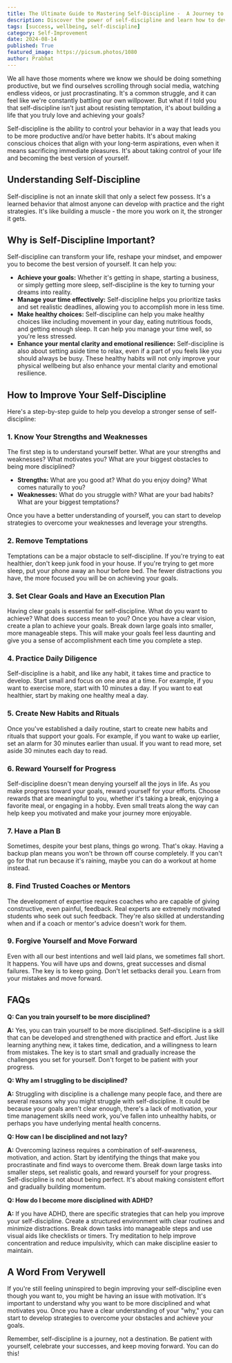 ```yaml
---
title: The Ultimate Guide to Mastering Self-Discipline -  A Journey to a More Fulfilling Life
description: Discover the power of self-discipline and learn how to develop this essential skill. This comprehensive guide provides actionable steps, practical tips, and insightful strategies to help you overcome procrastination, achieve your goals, and live a more fulfilling life.
tags: [success, wellbeing, self-discipline]
category: Self-Improvement
date: 2024-08-14
published: True
featured_image: https://picsum.photos/1080
author: Prabhat
---
```



We all have those moments where we know we should be doing something productive, but we find ourselves scrolling through social media, watching endless videos, or just procrastinating. It's a common struggle, and it can feel like we're constantly battling our own willpower. But what if I told you that self-discipline isn't just about resisting temptation, it's about building a life that you truly love and achieving your goals?

Self-discipline is the ability to control your behavior in a way that leads you to be more productive and/or have better habits. It's about making conscious choices that align with your long-term aspirations, even when it means sacrificing immediate pleasures. It's about taking control of your life and becoming the best version of yourself.

## Understanding Self-Discipline

Self-discipline is not an innate skill that only a select few possess. It's a learned behavior that almost anyone can develop with practice and the right strategies. It's like building a muscle - the more you work on it, the stronger it gets.

## Why is Self-Discipline Important?

Self-discipline can transform your life, reshape your mindset, and empower you to become the best version of yourself. It can help you:

* **Achieve your goals:** Whether it's getting in shape, starting a business, or simply getting more sleep, self-discipline is the key to turning your dreams into reality.
* **Manage your time effectively:** Self-discipline helps you prioritize tasks and set realistic deadlines, allowing you to accomplish more in less time.
* **Make healthy choices:** Self-discipline can help you make healthy choices like including movement in your day, eating nutritious foods, and getting enough sleep. It can help you manage your time well, so you're less stressed.
* **Enhance your mental clarity and emotional resilience:** Self-discipline is also about setting aside time to relax, even if a part of you feels like you should always be busy. These healthy habits will not only improve your physical wellbeing but also enhance your mental clarity and emotional resilience.

## How to Improve Your Self-Discipline

Here's a step-by-step guide to help you develop a stronger sense of self-discipline:

### 1. Know Your Strengths and Weaknesses

The first step is to understand yourself better. What are your strengths and weaknesses? What motivates you? What are your biggest obstacles to being more disciplined?

* **Strengths:** What are you good at? What do you enjoy doing? What comes naturally to you?
* **Weaknesses:** What do you struggle with? What are your bad habits? What are your biggest temptations?

Once you have a better understanding of yourself, you can start to develop strategies to overcome your weaknesses and leverage your strengths.

### 2. Remove Temptations

Temptations can be a major obstacle to self-discipline. If you're trying to eat healthier, don't keep junk food in your house. If you're trying to get more sleep, put your phone away an hour before bed. The fewer distractions you have, the more focused you will be on achieving your goals.

### 3. Set Clear Goals and Have an Execution Plan

Having clear goals is essential for self-discipline. What do you want to achieve? What does success mean to you? Once you have a clear vision, create a plan to achieve your goals. Break down large goals into smaller, more manageable steps. This will make your goals feel less daunting and give you a sense of accomplishment each time you complete a step.

### 4. Practice Daily Diligence

Self-discipline is a habit, and like any habit, it takes time and practice to develop. Start small and focus on one area at a time. For example, if you want to exercise more, start with 10 minutes a day. If you want to eat healthier, start by making one healthy meal a day.

### 5. Create New Habits and Rituals

Once you've established a daily routine, start to create new habits and rituals that support your goals. For example, if you want to wake up earlier, set an alarm for 30 minutes earlier than usual. If you want to read more, set aside 30 minutes each day to read.

### 6. Reward Yourself for Progress

Self-discipline doesn't mean denying yourself all the joys in life. As you make progress toward your goals, reward yourself for your efforts. Choose rewards that are meaningful to you, whether it's taking a break, enjoying a favorite meal, or engaging in a hobby. Even small treats along the way can help keep you motivated and make your journey more enjoyable.

### 7. Have a Plan B

Sometimes, despite your best plans, things go wrong. That's okay. Having a backup plan means you won't be thrown off course completely. If you can't go for that run because it's raining, maybe you can do a workout at home instead.

### 8. Find Trusted Coaches or Mentors

The development of expertise requires coaches who are capable of giving constructive, even painful, feedback. Real experts are extremely motivated students who seek out such feedback. They're also skilled at understanding when and if a coach or mentor's advice doesn't work for them.

### 9. Forgive Yourself and Move Forward

Even with all our best intentions and well laid plans, we sometimes fall short. It happens. You will have ups and downs, great successes and dismal failures. The key is to keep going. Don't let setbacks derail you. Learn from your mistakes and move forward.

##  FAQs

**Q: Can you train yourself to be more disciplined?**

**A:** Yes, you can train yourself to be more disciplined. Self-discipline is a skill that can be developed and strengthened with practice and effort. Just like learning anything new, it takes time, dedication, and a willingness to learn from mistakes. The key is to start small and gradually increase the challenges you set for yourself. Don't forget to be patient with your progress.

**Q: Why am I struggling to be disciplined?**

**A:** Struggling with discipline is a challenge many people face, and there are several reasons why you might struggle with self-discipline. It could be because your goals aren't clear enough, there's a lack of motivation, your time management skills need work, you've fallen into unhealthy habits, or perhaps you have underlying mental health concerns.

**Q: How can I be disciplined and not lazy?**

**A:** Overcoming laziness requires a combination of self-awareness, motivation, and action. Start by identifying the things that make you procrastinate and find ways to overcome them. Break down large tasks into smaller steps, set realistic goals, and reward yourself for your progress. Self-discipline is not about being perfect. It's about making consistent effort and gradually building momentum.

**Q: How do I become more disciplined with ADHD?**

**A:** If you have ADHD, there are specific strategies that can help you improve your self-discipline. Create a structured environment with clear routines and minimize distractions. Break down tasks into manageable steps and use visual aids like checklists or timers. Try meditation to help improve concentration and reduce impulsivity, which can make discipline easier to maintain.

## A Word From Verywell

If you're still feeling uninspired to begin improving your self-discipline even though you want to, you might be having an issue with motivation. It's important to understand why you want to be more disciplined and what motivates you. Once you have a clear understanding of your "why," you can start to develop strategies to overcome your obstacles and achieve your goals.

Remember, self-discipline is a journey, not a destination. Be patient with yourself, celebrate your successes, and keep moving forward. You can do this!
